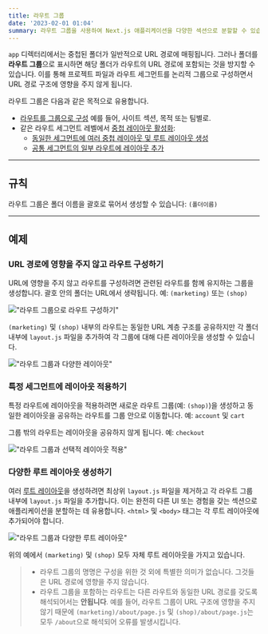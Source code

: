 ```yaml
---
title: 라우트 그룹
date: '2023-02-01 01:04'
summary: 라우트 그룹을 사용하여 Next.js 애플리케이션을 다양한 섹션으로 분할할 수 있습니다.
---
```

<TOCInline toc={props.toc} asDisclosure />


`app` 디렉터리에서는 중첩된 폴더가 일반적으로 URL 경로에 매핑됩니다. 그러나 폴더를 **라우트 그룹**으로 표시하면 해당 폴더가 라우트의 URL 경로에 포함되는 것을 방지할 수 있습니다.
이를 통해 프로젝트 파일과 라우트 세그먼트를 논리적 그룹으로 구성하면서 URL 경로 구조에 영향을 주지 않게 됩니다.

라우트 그룹은 다음과 같은 목적으로 유용합니다.

- [라우트를 그룹으로 구성](#url-경로에-영향을-주지-않고-라우트-구성하기) 예를 들어, 사이트 섹션, 목적 또는 팀별로.
- 같은 라우트 세그먼트 레벨에서 [중첩 레이아웃 활성화](/docs/nextjs/routing/pages-and-layouts):
  - [동일한 세그먼트에 여러 중첩 레이아웃 및 루트 레이아웃 생성](#다양한-루트-레이아웃-생성하기)
  - [공통 세그먼트의 일부 라우트에 레이아웃 추가](#특정-세그먼트에-레이아웃-적용하기)

---

## 규칙

라우트 그룹은 폴더 이름을 괄호로 묶어서 생성할 수 있습니다: `(폴더이름)`

---

## 예제

### URL 경로에 영향을 주지 않고 라우트 구성하기

URL에 영향을 주지 않고 라우트를 구성하려면 관련된 라우트를 함께 유지하는 그룹을 생성합니다. 괄호 안의 폴더는 URL에서 생략됩니다. 예: `(marketing)` 또는 `(shop)`

!["라우트 그룹으로 라우트 구성하기"](https://nextjs.org/_next/image?url=%2Fdocs%2Flight%2Froute-group-organisation.png&w=1920&q=75&dpl=dpl_3EQWD49M65DCVzGTYPK2YqHNmCjt)

`(marketing)` 및 `(shop)` 내부의 라우트는 동일한 URL 계층 구조를 공유하지만 각 폴더 내부에 `layout.js` 파일을 추가하여 각 그룹에 대해 다른 레이아웃을 생성할 수 있습니다.

!["라우트 그룹과 다양한 레이아웃"](https://nextjs.org/_next/image?url=%2Fdocs%2Flight%2Froute-group-multiple-layouts.png&w=1920&q=75&dpl=dpl_3EQWD49M65DCVzGTYPK2YqHNmCjt)


### 특정 세그먼트에 레이아웃 적용하기

특정 라우트에 레이아웃을 적용하려면 새로운 라우트 그룹(예: `(shop)`)을 생성하고 동일한 레이아웃을 공유하는 라우트를 그룹 안으로 이동합니다. 예: `account` 및 `cart`

그룹 밖의 라우트는 레이아웃을 공유하지 않게 됩니다. 예: `checkout`

!["라우트 그룹과 선택적 레이아웃 적용"](https://nextjs.org/_next/image?url=%2Fdocs%2Flight%2Froute-group-opt-in-layouts.png&w=1920&q=75&dpl=dpl_3EQWD49M65DCVzGTYPK2YqHNmCjt)

### 다양한 루트 레이아웃 생성하기

여러 [루트 레이아웃](/docs/nextjs/routing/pages-and-layouts#Root-레이아웃)을 생성하려면 최상위 `layout.js` 파일을 제거하고 각 라우트 그룹 내부에 `layout.js` 파일을 추가합니다. 이는 완전히 다른 UI 또는 경험을 갖는 섹션으로 애플리케이션을 분할하는 데 유용합니다. `<html>` 및 `<body>` 태그는 각 루트 레이아웃에 추가되어야 합니다.

!["라우트 그룹과 다양한 루트 레이아웃"](https://nextjs.org/_next/image?url=%2Fdocs%2Flight%2Froute-group-multiple-root-layouts.png&w=1920&q=75&dpl=dpl_3EQWD49M65DCVzGTYPK2YqHNmCjt)

위의 예에서 `(marketing)` 및 `(shop)` 모두 자체 루트 레이아웃을 가지고 있습니다.


> - 라우트 그룹의 명명은 구성을 위한 것 외에 특별한 의미가 없습니다. 그것들은 URL 경로에 영향을 주지 않습니다.
> - 라우트 그룹을 포함하는 라우트는 다른 라우트와 동일한 URL 경로를 갖도록 해석되어서는 **안됩니다**. 예를 들어, 라우트 그룹이 URL 구조에 영향을 주지 않기 때문에 `(marketing)/about/page.js` 및 `(shop)/about/page.js`는 모두 `/about`으로 해석되어 오류를 발생시킵니다.